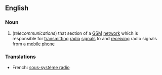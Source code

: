 ==English==

===Noun===
{{wikipedia}}
{{en-noun|-}}

# (''telecommunications'') that section of a [[GSM]] [[network]] which is responsible for [[transmitting]] [[radio]] [[signal]]s to and [[receiving]] radio signals from a [[mobile phone]]

===Translations===
{{rfc-level|Translations at L3+ (AutoFormat would have corrected level of Translations)}}
*French: [[sous-système radio]]